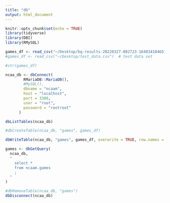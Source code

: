 ```yaml
---
title: "db"
output: html_document
---
```


```r
knitr::opts_chunk$set(echo = TRUE)
library(tidyverse)
library(DBI)
library(RMySQL)
```

```r
games_df <- read_csv("~/Desktop/bq-results-20220327-002723-1648341846519.csv")
#games_df <- read_csv("~/Desktop/test_data.csv")  # test data set

#str(games_df)
```

```r
ncaa_db <- dbConnect(
        RMariaDB::MariaDB(),
        #MySQL(),
        dbname = "ncaam",
        host = "localhost",
        port = 3306,
        user = "root",
        password = "rootroot"
      )

dbListTables(ncaa_db)
```

```r

#dbCreateTable(ncaa_db, "games", games_df)

dbWriteTable(ncaa_db, "games", games_df, overwrite = TRUE, row.names = FALSE)

games <- dbGetQuery(
  ncaa_db,
  "
    select *
    from ncaam.games
    ;
  "
)

#dbRemoveTable(ncaa_db, "games")
dbDisconnect(ncaa_db)

```
